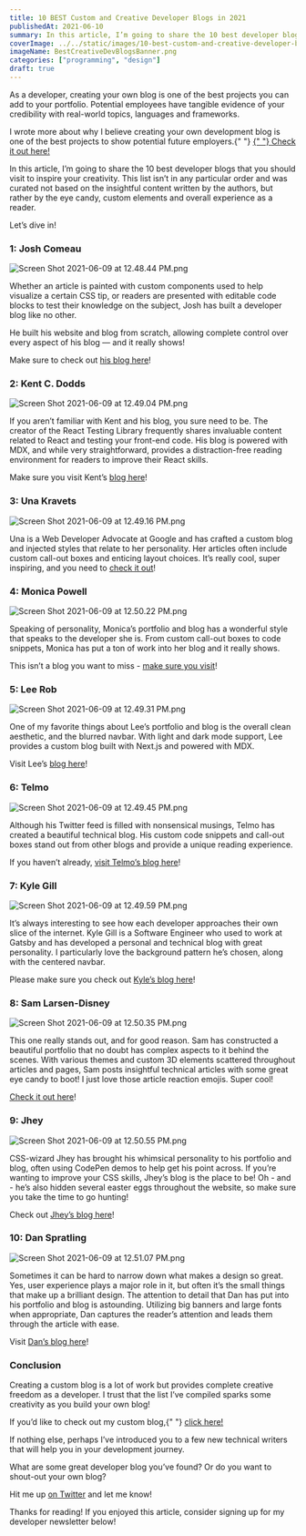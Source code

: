 ```yaml
---
title: 10 BEST Custom and Creative Developer Blogs in 2021
publishedAt: 2021-06-10
summary: In this article, I’m going to share the 10 best developer blogs that you should visit to inspire your creativity.
coverImage: ../../static/images/10-best-custom-and-creative-developer-blogs-in-2021/BestCreativeDevBlogsBanner.png
imageName: BestCreativeDevBlogsBanner.png
categories: ["programming", "design"]
draft: true
---
```


As a developer, creating your own blog is one of the best projects you can add to your portfolio. Potential employees have tangible evidence of your credibility with real-world topics, languages and frameworks.

<Infoquote>
  I wrote more about why I believe creating your own development blog is one of
  the best projects to show potential future employers.{" "}
  <a
    href="https://braydoncoyer.dev/blog/why-every-developer-should-build-their-own-blog/"
    target="_blank"
  >
    {" "}
    Check it out here!
  </a>
</Infoquote>

In this article, I’m going to share the 10 best developer blogs that you should visit to inspire your creativity. This list isn’t in any particular order and was curated not based on the insightful content written by the authors, but rather by the eye candy, custom elements and overall experience as a reader.

Let’s dive in!

### 1: Josh Comeau

![Screen Shot 2021-06-09 at 12.48.44 PM.png](https://res.craft.do/user/full/2f1f2003-c717-014a-0ff0-8172b22b7eda/doc/C7E4A85E-8A57-49FB-AB08-B9269B84D9E2/933464E7-98F9-4CFA-A3CE-02D7AF6AB623_2/Screen%20Shot%202021-06-09%20at%2012.48.44%20PM.png)

Whether an article is painted with custom components used to help visualize a certain CSS tip, or readers are presented with editable code blocks to test their knowledge on the subject, Josh has built a developer blog like no other.

He built his website and blog from scratch, allowing complete control over every aspect of his blog — and it really shows!

Make sure to check out [his blog here](https://www.joshwcomeau.com/latest/)!

### 2: Kent C. Dodds

![Screen Shot 2021-06-09 at 12.49.04 PM.png](https://res.craft.do/user/full/2f1f2003-c717-014a-0ff0-8172b22b7eda/doc/C7E4A85E-8A57-49FB-AB08-B9269B84D9E2/1D8A4E78-880B-410A-AF4D-30D2F9B42B00_2/Screen%20Shot%202021-06-09%20at%2012.49.04%20PM.png)

If you aren’t familiar with Kent and his blog, you sure need to be. The creator of the React Testing Library frequently shares invaluable content related to React and testing your front-end code. His blog is powered with MDX, and while very straightforward, provides a distraction-free reading environment for readers to improve their React skills.

Make sure you visit Kent’s [blog here](https://kentcdodds.com/blog/)!

### 3: Una Kravets

![Screen Shot 2021-06-09 at 12.49.16 PM.png](https://res.craft.do/user/full/2f1f2003-c717-014a-0ff0-8172b22b7eda/doc/C7E4A85E-8A57-49FB-AB08-B9269B84D9E2/BC887968-A29F-41C4-BFEA-A56010C5F7A9_2/Screen%20Shot%202021-06-09%20at%2012.49.16%20PM.png)

Una is a Web Developer Advocate at Google and has crafted a custom blog and injected styles that relate to her personality. Her articles often include custom call-out boxes and enticing layout choices. It’s really cool, super inspiring, and you need to [check it out](https://una.im/archive/)!

### 4: Monica Powell

![Screen Shot 2021-06-09 at 12.50.22 PM.png](https://res.craft.do/user/full/2f1f2003-c717-014a-0ff0-8172b22b7eda/doc/C7E4A85E-8A57-49FB-AB08-B9269B84D9E2/3BF1D5BF-81FB-43B4-A09F-DBE2A76C40CC_2/Screen%20Shot%202021-06-09%20at%2012.50.22%20PM.png)

Speaking of personality, Monica’s portfolio and blog has a wonderful style that speaks to the developer she is. From custom call-out boxes to code snippets, Monica has put a ton of work into her blog and it really shows.

This isn’t a blog you want to miss - [make sure you visit](https://aboutmonica.com/writing)!

### 5: Lee Rob

![Screen Shot 2021-06-09 at 12.49.31 PM.png](https://res.craft.do/user/full/2f1f2003-c717-014a-0ff0-8172b22b7eda/doc/C7E4A85E-8A57-49FB-AB08-B9269B84D9E2/267A82E0-77B0-4587-9903-C60D1E3CB8B7_2/Screen%20Shot%202021-06-09%20at%2012.49.31%20PM.png)

One of my favorite things about Lee’s portfolio and blog is the overall clean aesthetic, and the blurred navbar. With light and dark mode support, Lee provides a custom blog built with Next.js and powered with MDX.

Visit Lee’s [blog here](https://leerob.io/blog)!

### 6: Telmo

![Screen Shot 2021-06-09 at 12.49.45 PM.png](https://res.craft.do/user/full/2f1f2003-c717-014a-0ff0-8172b22b7eda/doc/C7E4A85E-8A57-49FB-AB08-B9269B84D9E2/8463F035-060A-4EA4-8B46-4DAC231139B4_2/Screen%20Shot%202021-06-09%20at%2012.49.45%20PM.png)

Although his Twitter feed is filled with nonsensical musings, Telmo has created a beautiful technical blog. His custom code snippets and call-out boxes stand out from other blogs and provide a unique reading experience.

If you haven’t already, [visit Telmo’s blog here](https://telmo.is/)!

### 7: Kyle Gill

![Screen Shot 2021-06-09 at 12.49.59 PM.png](https://res.craft.do/user/full/2f1f2003-c717-014a-0ff0-8172b22b7eda/doc/C7E4A85E-8A57-49FB-AB08-B9269B84D9E2/84F06D50-91FE-4AFD-8088-2AA657403E77_2/Screen%20Shot%202021-06-09%20at%2012.49.59%20PM.png)

It’s always interesting to see how each developer approaches their own slice of the internet. Kyle Gill is a Software Engineer who used to work at Gatsby and has developed a personal and technical blog with great personality. I particularly love the background pattern he’s chosen, along with the centered navbar.

Please make sure you check out [Kyle’s blog here](https://kylegill.com/essays)!

### 8: Sam Larsen-Disney

![Screen Shot 2021-06-09 at 12.50.35 PM.png](https://res.craft.do/user/full/2f1f2003-c717-014a-0ff0-8172b22b7eda/doc/C7E4A85E-8A57-49FB-AB08-B9269B84D9E2/676536CE-3952-44B8-AFA7-F1CD4CCB6767_2/Screen%20Shot%202021-06-09%20at%2012.50.35%20PM.png)

This one really stands out, and for good reason. Sam has constructed a beautiful portfolio that no doubt has complex aspects to it behind the scenes. With various themes and custom 3D elements scattered throughout articles and pages, Sam posts insightful technical articles with some great eye candy to boot! I just love those article reaction emojis. Super cool!

[Check it out here](https://sld.codes/articles)!

### 9: Jhey

![Screen Shot 2021-06-09 at 12.50.55 PM.png](https://res.craft.do/user/full/2f1f2003-c717-014a-0ff0-8172b22b7eda/doc/C7E4A85E-8A57-49FB-AB08-B9269B84D9E2/B1426050-9BF7-42B7-A0A3-749BDFF12058_2/Screen%20Shot%202021-06-09%20at%2012.50.55%20PM.png)

CSS-wizard Jhey has brought his whimsical personality to his portfolio and blog, often using CodePen demos to help get his point across. If you’re wanting to improve your CSS skills, Jhey’s blog is the place to be! Oh - and - he’s also hidden several easter eggs throughout the website, so make sure you take the time to go hunting!

Check out [Jhey’s blog here](https://jhey.dev/writing/)!

### 10: Dan Spratling

![Screen Shot 2021-06-09 at 12.51.07 PM.png](https://res.craft.do/user/full/2f1f2003-c717-014a-0ff0-8172b22b7eda/doc/C7E4A85E-8A57-49FB-AB08-B9269B84D9E2/54EA0A8D-7AA2-4912-BB07-A5D161A10913_2/Screen%20Shot%202021-06-09%20at%2012.51.07%20PM.png)

Sometimes it can be hard to narrow down what makes a design so great. Yes, user experience plays a major role in it, but often it’s the small things that make up a brilliant design. The attention to detail that Dan has put into his portfolio and blog is astounding. Utilizing big banners and large fonts when appropriate, Dan captures the reader’s attention and leads them through the article with ease.

Visit [Dan’s blog here](https://danspratling.dev/blog)!

### Conclusion

Creating a custom blog is a lot of work but provides complete creative freedom as a developer. I trust that the list I’ve compiled sparks some creativity as you build your own blog!

<Announcementquote>
  If you’d like to check out my custom blog,{" "}
  <a href="http://braydoncoyer.dev/blog" target="_blank">
    click here!
  </a>
</Announcementquote>

If nothing else, perhaps I’ve introduced you to a few new technical writers that will help you in your development journey.

What are some great developer blog you’ve found? Or do you want to shout-out your own blog?

Hit me up [on Twitter](https://twitter.com/OmarCoyer) and let me know!

Thanks for reading! If you enjoyed this article, consider signing up for my developer newsletter below!
